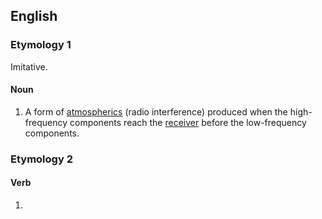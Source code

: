 ==English==

===Etymology 1===
Imitative.

====Noun====
{{en-noun}}

# A form of [[atmospherics]] (radio interference) produced when the high-frequency components reach the [[receiver]] before the low-frequency components.

===Etymology 2===

====Verb====
{{head|en|misspelling}}

# {{misspelling of|en|tweak}}